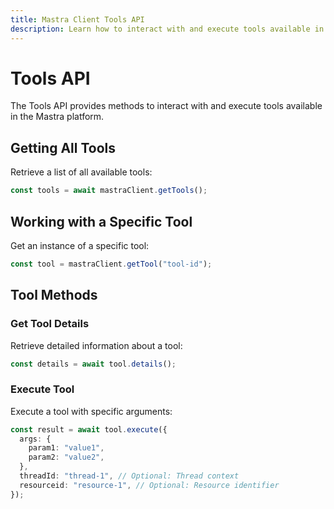 ```yaml
---
title: Mastra Client Tools API
description: Learn how to interact with and execute tools available in the Mastra platform using the client-js SDK.
---
```


# Tools API

The Tools API provides methods to interact with and execute tools available in the Mastra platform.

## Getting All Tools

Retrieve a list of all available tools:

```typescript
const tools = await mastraClient.getTools();
```

## Working with a Specific Tool

Get an instance of a specific tool:

```typescript
const tool = mastraClient.getTool("tool-id");
```

## Tool Methods

### Get Tool Details

Retrieve detailed information about a tool:

```typescript
const details = await tool.details();
```

### Execute Tool

Execute a tool with specific arguments:

```typescript
const result = await tool.execute({
  args: {
    param1: "value1",
    param2: "value2",
  },
  threadId: "thread-1", // Optional: Thread context
  resourceid: "resource-1", // Optional: Resource identifier
});
```
